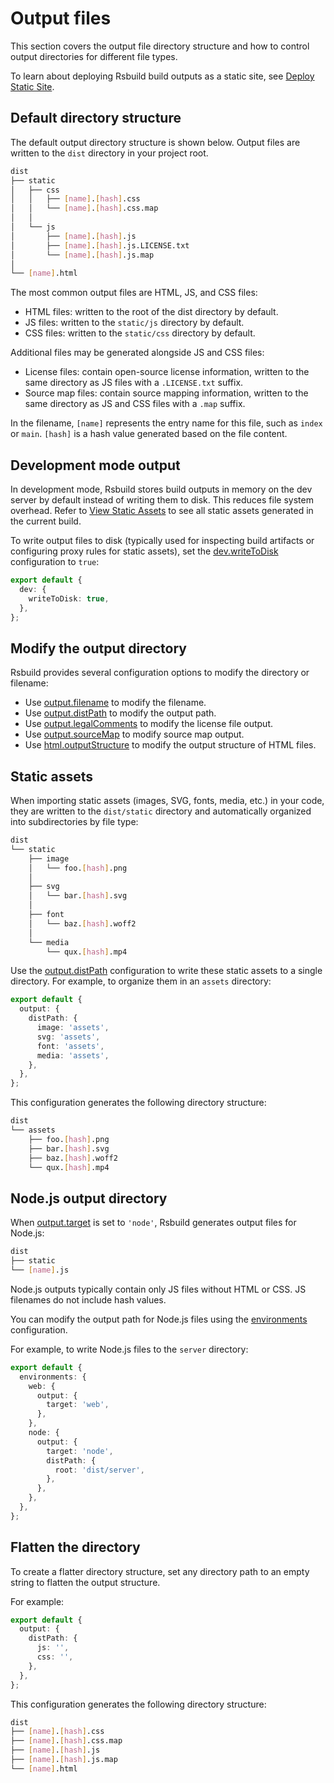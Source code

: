 # Output files

This section covers the output file directory structure and how to control output directories for different file types.

To learn about deploying Rsbuild build outputs as a static site, see [Deploy Static Site](/guide/basic/static-deploy).

## Default directory structure

The default output directory structure is shown below. Output files are written to the `dist` directory in your project root.

```bash
dist
├── static
│   ├── css
│   │   ├── [name].[hash].css
│   │   └── [name].[hash].css.map
│   │
│   └── js
│       ├── [name].[hash].js
│       ├── [name].[hash].js.LICENSE.txt
│       └── [name].[hash].js.map
│
└── [name].html
```

The most common output files are HTML, JS, and CSS files:

- HTML files: written to the root of the dist directory by default.
- JS files: written to the `static/js` directory by default.
- CSS files: written to the `static/css` directory by default.

Additional files may be generated alongside JS and CSS files:

- License files: contain open-source license information, written to the same directory as JS files with a `.LICENSE.txt` suffix.
- Source map files: contain source mapping information, written to the same directory as JS and CSS files with a `.map` suffix.

In the filename, `[name]` represents the entry name for this file, such as `index` or `main`. `[hash]` is a hash value generated based on the file content.

## Development mode output

In development mode, Rsbuild stores build outputs in memory on the dev server by default instead of writing them to disk. This reduces file system overhead. Refer to [View Static Assets](/guide/basic/server#view-static-assets) to see all static assets generated in the current build.

To write output files to disk (typically used for inspecting build artifacts or configuring proxy rules for static assets), set the [dev.writeToDisk](/config/dev/write-to-disk) configuration to `true`:

```ts
export default {
  dev: {
    writeToDisk: true,
  },
};
```

## Modify the output directory

Rsbuild provides several configuration options to modify the directory or filename:

- Use [output.filename](/config/output/filename) to modify the filename.
- Use [output.distPath](/config/output/dist-path) to modify the output path.
- Use [output.legalComments](/config/output/legal-comments) to modify the license file output.
- Use [output.sourceMap](/config/output/source-map) to modify source map output.
- Use [html.outputStructure](/config/html/output-structure) to modify the output structure of HTML files.

## Static assets

When importing static assets (images, SVG, fonts, media, etc.) in your code, they are written to the `dist/static` directory and automatically organized into subdirectories by file type:

```bash
dist
└── static
    ├── image
    │   └── foo.[hash].png
    │
    ├── svg
    │   └── bar.[hash].svg
    │
    ├── font
    │   └── baz.[hash].woff2
    │
    └── media
        └── qux.[hash].mp4
```

Use the [output.distPath](/config/output/dist-path) configuration to write these static assets to a single directory. For example, to organize them in an `assets` directory:

```ts
export default {
  output: {
    distPath: {
      image: 'assets',
      svg: 'assets',
      font: 'assets',
      media: 'assets',
    },
  },
};
```

This configuration generates the following directory structure:

```bash
dist
└── assets
    ├── foo.[hash].png
    ├── bar.[hash].svg
    ├── baz.[hash].woff2
    └── qux.[hash].mp4
```

## Node.js output directory

When [output.target](/config/output/target) is set to `'node'`, Rsbuild generates output files for Node.js:

```bash
dist
├── static
└── [name].js
```

Node.js outputs typically contain only JS files without HTML or CSS. JS filenames do not include hash values.

You can modify the output path for Node.js files using the [environments](/config/environments) configuration.

For example, to write Node.js files to the `server` directory:

```ts
export default {
  environments: {
    web: {
      output: {
        target: 'web',
      },
    },
    node: {
      output: {
        target: 'node',
        distPath: {
          root: 'dist/server',
        },
      },
    },
  },
};
```

## Flatten the directory

To create a flatter directory structure, set any directory path to an empty string to flatten the output structure.

For example:

```ts
export default {
  output: {
    distPath: {
      js: '',
      css: '',
    },
  },
};
```

This configuration generates the following directory structure:

```bash
dist
├── [name].[hash].css
├── [name].[hash].css.map
├── [name].[hash].js
├── [name].[hash].js.map
└── [name].html
```
